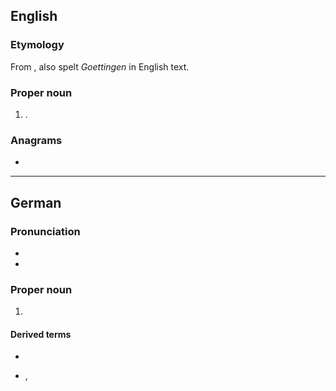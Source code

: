 ==English==
{{wikipedia}}

===Etymology===
From {{der|en|de|-}}, also spelt ''Goettingen'' in English text.

===Proper noun===
{{en-proper noun}}

# {{place|en|city/and/district|in|s/Lower Saxony|c/Germany}}.

===Anagrams===
* {{anagrams|en|a=egginnott|getting on}}

----

==German==
{{wikipedia|lang=de}}

===Pronunciation===
* {{IPA|de|/ˈɡœtɪŋən/}}
* {{audio|de|De-Göttingen.ogg|Audio}}

===Proper noun===
{{de-proper noun|toponym}}

# {{place|de|city|s/Lower Saxony|c/Germany|t1=Göttingen}}

====Derived terms====
* {{l|de|Göttinger}}
* {{l|de|göttingisch}}, {{l|de|göttingensch}}